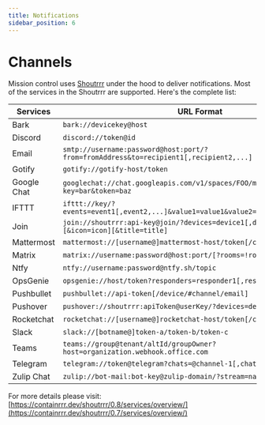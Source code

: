 ```yaml
---
title: Notifications
sidebar_position: 6
---
```



# Channels


Mission control uses [Shoutrrr](https://github.com/containrrr/shoutrrr/) under the hood to deliver notifications. Most of the services in the Shoutrrr are supported. Here's the complete list:

| Services    | URL Format                                                                               |
| ----------- | ---------------------------------------------------------------------------------------- |
| Bark        | `bark://devicekey@host`                                                                  |
| Discord     | `discord://token@id `                                                                    |
| Email       | `smtp://username:password@host:port/?from=fromAddress&to=recipient1[,recipient2,...]`    |
| Gotify      | `gotify://gotify-host/token`                                                             |
| Google Chat | `googlechat://chat.googleapis.com/v1/spaces/FOO/messages?key=bar&token=baz `             |
| IFTTT       | `ifttt://key/?events=event1[,event2,...]&value1=value1&value2=value2&value3=value3   `   |
| Join        | `join://shoutrrr:api-key@join/?devices=device1[,device2, ...][&icon=icon][&title=title]` |
| Mattermost  | `mattermost://[username@]mattermost-host/token[/channel]`                                |
| Matrix      | `matrix://username:password@host:port/[?rooms=!roomID1[,roomAlias2]] `                   |
| Ntfy        | `ntfy://username:password@ntfy.sh/topic`                                                 |
| OpsGenie    | `opsgenie://host/token?responders=responder1[,responder2]     `                          |
| Pushbullet  | `pushbullet://api-token[/device/#channel/email]`                                         |
| Pushover    | `pushover://shoutrrr:apiToken@userKey/?devices=device1[,device2, ...]`                   |
| Rocketchat  | `rocketchat://[username@]rocketchat-host/token[/channel\| @recipient]`                   |
| Slack       | `slack://[botname@]token-a/token-b/token-c`                                              |
| Teams       | `teams://group@tenant/altId/groupOwner?host=organization.webhook.office.com`             |
| Telegram    | `telegram://token@telegram?chats=@channel-1[,chat-id-1,...]`                             |
| Zulip Chat  | `zulip://bot-mail:bot-key@zulip-domain/?stream=name-or-id&topic=name`                    |

For more details please visit: [https://containrrr.dev/shoutrrr/0.8/services/overview/](https://containrrr.dev/shoutrrr/0.7/services/overview/)
